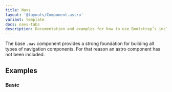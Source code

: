 ```yaml
---
title: Navs
layout: '@layouts/Component.astro'
variant: template
docs: navs-tabs
description: Documentation and examples for how to use Bootstrap’s included navigation components.
---
```


The base `.nav` component provides a strong foundation for building all types of navigation components. For that reason an astro component has not been included.

## Examples

### Basic

<Example>
  <Basic slot="component" />
  <Fragment slot="code" set:html={rawBasic} />
</Example>


